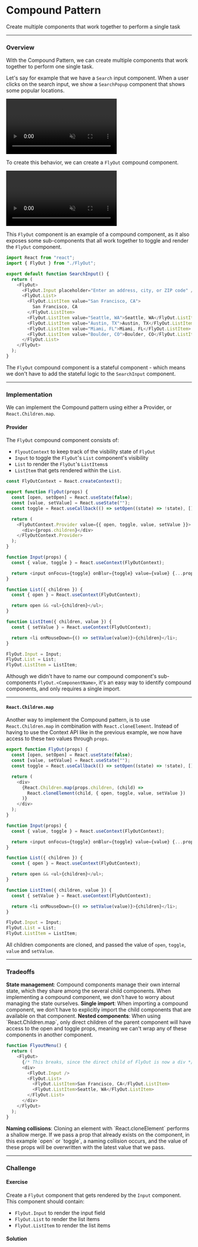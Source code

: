 
# Compound Pattern

Create multiple components that work together to perform a single task

---

### Overview

With the Compound Pattern, we can create multiple components that work together to perform one single task.

Let's say for example that we have a `Search` input component. When a user clicks on the search input, we show a `SearchPopup` component that shows some popular locations.

<video
  src="https://res.cloudinary.com/dq8xfyhu4/video/upload/v1653361843/FM%20Workshop/performance-patterns/introduction/3_sirztu.mov"
  loop
  muted
  controls
/>

To create this behavior, we can create a `FlyOut` compound component.

<video
  src="https://res.cloudinary.com/dq8xfyhu4/video/upload/v1653790454/FM%20Workshop/react-state-patterns/compound-pattern/Screen_Recording_2022-05-28_at_9.12.49_PM_qqk0tm.mov"
  loop
  muted
  controls
/>

This `FlyOut` component is an example of a compound component, as it also exposes some sub-components that all work together to toggle and render the `FlyOut` component.

```js
import React from "react";
import { FlyOut } from "./FlyOut";

export default function SearchInput() {
  return (
    <FlyOut>
      <FlyOut.Input placeholder="Enter an address, city, or ZIP code" />
      <FlyOut.List>
        <FlyOut.ListItem value="San Francisco, CA">
          San Francisco, CA
        </FlyOut.ListItem>
        <FlyOut.ListItem value="Seattle, WA">Seattle, WA</FlyOut.ListItem>
        <FlyOut.ListItem value="Austin, TX">Austin, TX</FlyOut.ListItem>
        <FlyOut.ListItem value="Miami, FL">Miami, FL</FlyOut.ListItem>
        <FlyOut.ListItem value="Boulder, CO">Boulder, CO</FlyOut.ListItem>
      </FlyOut.List>
    </FlyOut>
  );
}
```

The `FlyOut` compound component is a stateful component - which means we don't have to add the stateful logic to the `SearchInput` component.

---

### Implementation

We can implement the Compound pattern using either a Provider, or `React.Children.map`.

#### Provider

The `FlyOut` compound component consists of:

- `FlyoutContext` to keep track of the visbility state of `FlyOut`
- `Input` to toggle the `FlyOut`'s `List` component's visibility
- `List` to render the `FlyOut`'s `ListItems`s
- `ListItem` that gets rendered within the `List`.

```js
const FlyOutContext = React.createContext();

export function FlyOut(props) {
  const [open, setOpen] = React.useState(false);
  const [value, setValue] = React.useState("");
  const toggle = React.useCallback(() => setOpen((state) => !state), []);

  return (
    <FlyOutContext.Provider value={{ open, toggle, value, setValue }}>
      <div>{props.children}</div>
    </FlyOutContext.Provider>
  );
}

function Input(props) {
  const { value, toggle } = React.useContext(FlyOutContext);

  return <input onFocus={toggle} onBlur={toggle} value={value} {...props} />;
}

function List({ children }) {
  const { open } = React.useContext(FlyOutContext);

  return open && <ul>{children}</ul>;
}

function ListItem({ children, value }) {
  const { setValue } = React.useContext(FlyOutContext);

  return <li onMouseDown={() => setValue(value)}>{children}</li>;
}

FlyOut.Input = Input;
FlyOut.List = List;
FlyOut.ListItem = ListItem;
```

Although we didn't have to name our compound component's sub-components `FlyOut.<ComponentName>`, it's an easy way to identify compound components, and only requires a single import.

---

#### `React.Children.map`

Another way to implement the Compound pattern, is to use `React.Children.map` in combination with `React.cloneElement`. Instead of having to use the Context API like in the previous example, we now have access to these two values through `props`.

```js
export function FlyOut(props) {
  const [open, setOpen] = React.useState(false);
  const [value, setValue] = React.useState("");
  const toggle = React.useCallback(() => setOpen((state) => !state), []);

  return (
    <div>
      {React.Children.map(props.children, (child) =>
        React.cloneElement(child, { open, toggle, value, setValue })
      )}
    </div>
  );
}

function Input(props) {
  const { value, toggle } = React.useContext(FlyOutContext);

  return <input onFocus={toggle} onBlur={toggle} value={value} {...props} />;
}

function List({ children }) {
  const { open } = React.useContext(FlyOutContext);

  return open && <ul>{children}</ul>;
}

function ListItem({ children, value }) {
  const { setValue } = React.useContext(FlyOutContext);

  return <li onMouseDown={() => setValue(value)}>{children}</li>;
}

FlyOut.Input = Input;
FlyOut.List = List;
FlyOut.ListItem = ListItem;
```

All children components are cloned, and passed the value of `open`, `toggle`, `value` and `setValue`.

<StackBlitz name="react-ts-bzkabr" openFile="Input/Input.tsx" />

---

### Tradeoffs

<Callout type="green">
  <b>State management</b>: Compound components manage their own internal state,
  which they share among the several child components. When implementing a
  compound component, we don't have to worry about managing the state ourselves.
</Callout>

<Callout type="green">
  <b>Single import</b>: When importing a compound component, we don't have to
  explicitly import the child components that are available on that component.
</Callout>

<Callout type="warning">
  <b>Nested components</b>: When using `React.Children.map`, only direct children of the parent component will have access to the open and toggle props, meaning we can't wrap any of these components in another component.

```js
function FlyoutMenu() {
  return (
    <FlyOut>
      {/* This breaks, since the direct child of FlyOut is now a div */}
      <div>
        <FlyOut.Input />
        <FlyOut.List>
          <FlyOut.ListItem>San Francisco, CA</FlyOut.ListItem>
          <FlyOut.ListItem>Seattle, WA</FlyOut.ListItem>
        </FlyOut.List>
      </div>
    </FlyOut>
  );
}
```

</Callout>

<Callout type="warning">
  <b>Naming collisions</b>: Cloning an element with `React.cloneElement`
  performs a shallow merge. If we pass a prop that already exists on the
  component, in this example `open` or `toggle`, a naming collision occurs, and
  the value of these props will be overwritten with the latest value that we
  pass.
</Callout>

---

### Challenge

#### Exercise

Create a `FlyOut` component that gets rendered by the `Input` component. This component should contain:

- `FlyOut.Input` to render the input field
- `FlyOut.List` to render the list items
- `FlyOut.ListItem` to render the list items

<StackBlitz name="react-ts-xmnxls" openFile="App.tsx" />

#### Solution

<StackBlitz name="react-ts-vh2s2b" openFile="App.tsx" />
